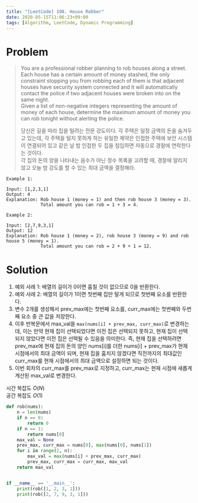 ```yaml
---
title: "[LeetCode] 198. House Robber"
date: 2020-05-15T11:06:23+09:00
tags: [Algorithm, LeetCode, Dynamic Programming]
---
```


# Problem

> You are a professional robber planning to rob houses along a street. Each house has a certain amount of money stashed, the only constraint stopping you from robbing each of them is that adjacent houses have security system connected and it will automatically contact the police if two adjacent houses were broken into on the same night.  
> Given a list of non-negative integers representing the amount of money of each house, determine the maximum amount of money you can rob tonight without alerting the police.
>
> 당신은 길을 따라 집을 털려는 전문 강도이다. 각 주택은 일정 금액의 돈을 숨겨두고 있는데, 각 주택을 털지 못하게 하는 유일한 제약은 인접한 주택에 보안 시스템이 연결되어 있고 같은 날 밤 인접한 두 집을 침입하면 자동으로 경찰에 연락한다는 것이다.  
> 각 집의 돈의 양을 나타내는 음수가 아닌 정수 목록을 고려할 때, 경찰에 알리지 않고 오늘 밤 강도를 할 수 있는 최대 금액을 결정해라.

```
Example 1:

Input: [1,2,3,1]
Output: 4
Explanation: Rob house 1 (money = 1) and then rob house 3 (money = 3).
             Total amount you can rob = 1 + 3 = 4.

Example 2:

Input: [2,7,9,3,1]
Output: 12
Explanation: Rob house 1 (money = 2), rob house 3 (money = 9) and rob house 5 (money = 1).
             Total amount you can rob = 2 + 9 + 1 = 12.
```

# Solution

1. 예외 사례 1: 배열의 길이가 0이면 훔칠 것이 없으므로 0을 반환한다.
2. 예외 사례 2: 배열의 길이가 1이면 첫번째 집만 털게 되므로 첫번째 요소를 반환한다.
3. 변수 2개를 생성해서 prev_max에는 첫번째 요소를, curr_max에는 첫번째와 두번째 요소 중 큰 값을 저장한다.
4. 이후 반복문에서 max_val을 `max(nums[i] + prev_max, curr_max)`로 변경하는데, 이는 만약 현재 집이 선택되었다면 이전 집은 선택되지 못하고, 현재 집이 선택되지 않았다면 이전 집은 선택될 수 있음을 의미한다. 즉, 현재 집을 선택하려면 prev_max에 현재 집의 돈의 양인 nums[i]를 더한 nums[i] + prev_max가 현재 시점에서의 최대 금액이 되며, 현재 집을 훔치지 않겠다면 직전까지의 최대값인 curr_max를 현재 시점에서의 최대 금액으로 설정하면 되는 것이다.
5. 이번 회차의 curr_max를 prev_max로 지정하고, curr_max는 현재 시점에 새롭게 계산된 max_val로 변경한다.

시간 복잡도 $O(N)$  
공간 복잡도 $O(1)$

```py
def rob(nums):
    n = len(nums)
    if n == 0:
        return 0
    if n == 1:
        return nums[0]
    max_val = None
    prev_max, curr_max = nums[0], max(nums[0], nums[1])
    for i in range(2, n):
        max_val = max(nums[i] + prev_max, curr_max)
        prev_max, curr_max = curr_max, max_val
    return max_val


if __name__ == '__main__':
    print(rob([1, 2, 3, 1]))
    print(rob([2, 7, 9, 3, 1]))
```
